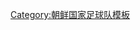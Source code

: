 {{National squad
 | name      = 2008年亞足聯挑戰盃朝鮮參賽名單
 | bg        = red
 | fg        = white
 | flag      = North Korea
 | country   = 朝鲜
 | team link = 朝鲜国家足球队
 | comp link = 2008年亞足聯挑戰盃
 | comp      = 2008年亞足聯挑戰盃足球賽（季軍）
 | p1        = [[朱光民]]
 | p2        = [[朴哲龍]]
 | p3        = [[李光赫]]
 | p4        = [[文慶男]]
 | p5        = [[朴南哲]]
 | p7        = [[尹勇一]]
 | p8        = [[全光益]]
 | p9        = [[朴成哲 (1987年)|朴成哲]]<small> ([[隊長 (足球)|隊長]])</small>
 | p11       = [[朴哲民 (足球運動員)|朴哲民]]
 | p12       = [[徐光哲]] 
 | p13       = [[李鎮赫]]
 | p15       = [[金國榛]]
 | p16       = [[許正民]]
 | p17       = [[盧學洙]]
 | p18       = [[安赫日]]
 | p19       = [[崔敏鎬]]
 | p20       = [[李尹哲]]
 | p21       = [[李有哲]]
 | p22       = [[韓成赫]]
 | p23       = [[金京一]]
 | p24       = [[徐大成]]
 | coach     = [[趙東燮]]<small> (代任)</small>
}}<noinclude>
[[Category:朝鲜国家足球队模板]]
</noinclude>